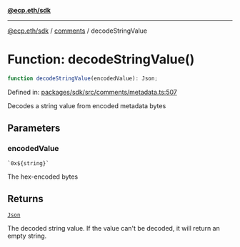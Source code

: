 [**@ecp.eth/sdk**](../../index.mdx)

***

[@ecp.eth/sdk](/sdk-reference/index.mdx) / [comments](/sdk-reference/comments/index.mdx) / decodeStringValue

# Function: decodeStringValue()

```ts
function decodeStringValue(encodedValue): Json;
```

Defined in: [packages/sdk/src/comments/metadata.ts:507](https://github.com/ecp-eth/comments-monorepo/blob/main/packages/sdk/src/comments/metadata.ts#L507)

Decodes a string value from encoded metadata bytes

## Parameters

### encodedValue

`` `0x${string}` ``

The hex-encoded bytes

## Returns

[`Json`](/sdk-reference/comments/type-aliases/Json.mdx)

The decoded string value. If the value can't be decoded, it will return an empty string.
